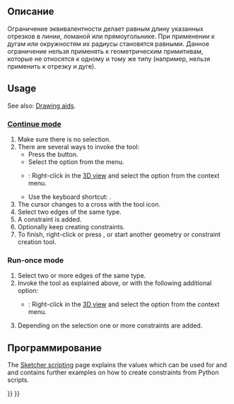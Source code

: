 <languages/>

{{Docnav/ru
|[[Sketcher_ConstrainTangent/ru|Ограничение касательности]]
|[[Sketcher_ConstrainSymmetric/ru|Ограничение симметричности]]
|[[Sketcher_Workbench/ru|Верстак "Sketcher"]]
|IconL=Sketcher_ConstrainTangent.svg
|IconR=Sketcher_ConstrainSymmetric.svg
|IconC=Workbench_Sketcher.svg
}}

<div class="mw-translate-fuzzy">
{{GuiCommand/ru
|Name/ru=Ограничение эквивалентностью
|Name=Sketcher_ConstrainEqual
|MenuLocation=Sketch → Ограничения эскиза → Ограничение эквивалентностью
|Workbenches=[[Sketcher_Workbench/ru|Sketcher]]
|Shortcut=E
|SeeAlso=[[Sketcher_ConstrainRadius/ru|Ограничить радиус или вес]]
}}
</div>

<span id="Description"></span>
==Описание==

<div class="mw-translate-fuzzy">
Ограничение эквивалентности делает равным длину указанных отрезков в линии, ломаной или прямоугольнике. При применении к дугам или окружностям их радиусы становятся равными. Данное ограничение нельзя применять к геометрическим примитивам, которые не относятся к одному и тому же типу (например, нельзя применить к отрезку и дуге).
</div>

==Usage==

See also: [[Sketcher_Workbench#Drawing_aids|Drawing aids]].

===[[Sketcher_Workbench#Continue_modes|Continue mode]]===

# Make sure there is no selection.
# There are several ways to invoke the tool:
#* Press the {{Button|[[Image:Sketcher_ConstrainEqual.svg|16px]] [[Sketcher_ConstrainEqual|Constrain equal]]}} button.
#* Select the {{MenuCommand|Sketch → Sketcher constraints → [[Image:Sketcher_ConstrainEqual.svg|16px]] Constrain equal}} option from the menu.
#* {{Version|1.0}}: Right-click in the [[3D_view|3D view]] and select the {{MenuCommand|Constrain → [[Image:Sketcher_ConstrainEqual.svg|16px]] Constrain equal}} option from the context menu.
#* Use the keyboard shortcut: {{KEY|E}}.
# The cursor changes to a cross with the tool icon.
# Select two edges of the same type.
# A constraint is added.
# Optionally keep creating constraints.
# To finish, right-click or press {{KEY|Esc}}, or start another geometry or constraint creation tool.

===Run-once mode===

# Select two or more edges of the same type.
# Invoke the tool as explained above, or with the following additional option:
#* {{Version|1.0}}: Right-click in the [[3D_view|3D view]] and select the {{MenuCommand|[[Image:Sketcher_ConstrainEqual.svg|16px]] Constrain equal}} option from the context menu.
# Depending on the selection one or more constraints are added.

<span id="Scripting"></span>
==Программирование==

{{Code|code=Sketch.addConstraint(Sketcher.Constraint('Equal', Edge1, Edge2))}}

The [[Sketcher_scripting|Sketcher scripting]] page explains the values which can be used for {{incode|Edge1}} and {{incode|Edge2}} and  contains further examples on how to create constraints from Python scripts.


{{Docnav/ru
|[[Sketcher_ConstrainTangent/ru|Ограничение касательности]]
|[[Sketcher_ConstrainSymmetric/ru|Ограничение симметричности]]
|[[Sketcher_Workbench/ru|Верстак "Sketcher"]]
|IconL=Sketcher_ConstrainTangent.svg
|IconR=Sketcher_ConstrainSymmetric.svg
|IconC=Workbench_Sketcher.svg
}}

{{Sketcher_Tools_navi{{#translation:}}}}
{{Userdocnavi{{#translation:}}}}